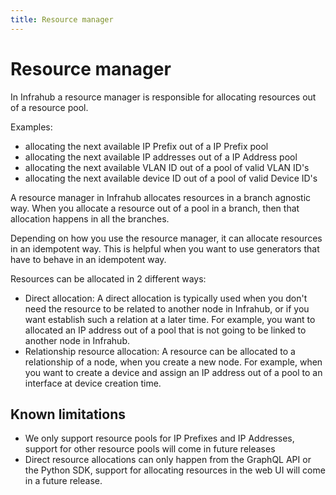```yaml
---
title: Resource manager
---
```


# Resource manager

In Infrahub a resource manager is responsible for allocating resources out of a resource pool.

Examples:

- allocating the next available IP Prefix out of a IP Prefix pool
- allocating the next available IP addresses out of a IP Address pool
- allocating the next available VLAN ID out of a pool of valid VLAN ID's
- allocating the next available device ID out of a pool of valid Device ID's

A resource manager in Infrahub allocates resources in a branch agnostic way. When you allocate a resource out of a pool in a branch, then that allocation happens in all the branches.

Depending on how you use the resource manager, it can allocate resources in an idempotent way. This is helpful when you want to use generators that have to behave in an idempotent way.

Resources can be allocated in 2 different ways:

- Direct allocation: A direct allocation is typically used when you don't need the resource to be related to another node in Infrahub, or if you want establish such a relation at a later time. For example, you want to allocated an IP address out of a pool that is not going to be linked to another node in Infrahub.
- Relationship resource allocation: A resource can be allocated to a relationship of a node, when you create a new node. For example, when you want to create a device and assign an IP address out of a pool to an interface at device creation time.

## Known limitations

- We only support resource pools for IP Prefixes and IP Addresses, support for other resource pools will come in future releases
- Direct resource allocations can only happen from the GraphQL API or the Python SDK, support for allocating resources in the web UI will come in a future release.
